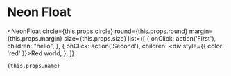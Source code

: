
# Neon Float

<NeonFloat
    circle={this.props.circle}
    round={this.props.round}
    margin={this.props.margin}
    size={this.props.size}
    list={[
        {
            onClick: action('First'),
            children: "hello",
        },
        {
            onClick: action('Second'),
            children: <div style={{ color: 'red' }}>Red world</div>,
        },
    ]}
>
    {this.props.name}
</NeonFloat>
